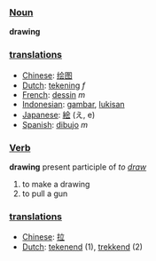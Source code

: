 === [[Noun]] ===

'''drawing'''

=== [[translation]]s ===
*[[Chinese]]: [[绘图]]
*[[Dutch]]: [[tekening]] ''f''
*[[French]]: [[dessin]] ''m''
*[[Indonesian]]: [[gambar]], [[lukis|lukisan]]
*[[Japanese]]: [[絵]] (え, e)
*[[Spanish]]: [[dibujo]] ''m''

=== [[Verb]] ===
'''drawing''' present participle of ''to [[draw]]''

# to make a drawing
# to pull a gun

=== [[translation]]s ===
*[[Chinese]]: [[拉]]
*[[Dutch]]: [[tekenend]] (1), [[trekkend]] (2)